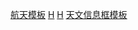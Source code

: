 {{template category |type=信息框}}

[[Category:航天模板|]]
[[Category:技术和应用科学信息框模板|H]]
[[Category:科學與自然信息框模板|H]]
[[Category:天文信息框模板|]]